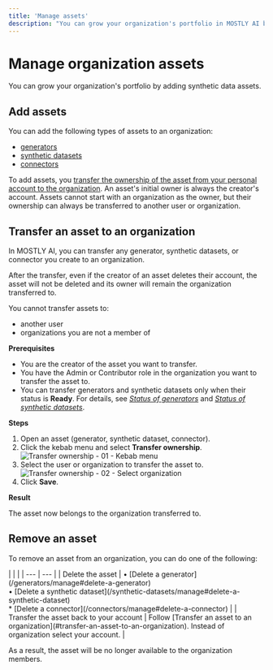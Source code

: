 ```yaml
---
title: 'Manage assets'
description: "You can grow your organization's portfolio in MOSTLY AI by adding generators, synthetic datasets, and connectors."
---
```



# Manage organization assets

You can grow your organization's portfolio by adding synthetic data assets.

## Add assets

You can add the following types of assets to an organization:

- [generators](/generators)
- [synthetic datasets](/synthetic-datasets)
- [connectors](/connectors)

To add assets, you [transfer the ownership of the asset from your personal account to the organization](#transfer-an-asset-to-a-user-or-organization). An asset's initial owner is always the creator's account. Assets cannot start with an organization as the owner, but their ownership can always be transferred to another user or organization.

## Transfer an asset to an organization

In MOSTLY AI, you can transfer any generator, synthetic datasets, or connector you create to an organization.

After the transfer, even if the creator of an asset deletes their account, the asset will not be deleted and its owner will remain the organization transferred to.

You cannot transfer assets to:

* another user
* organizations you are not a member of

**Prerequisites**

* You are the creator of the asset you want to transfer.
* You have the Admin or Contributor role in the organization you want to transfer the asset to.
* You can transfer generators and synthetic datasets only when their status is **Ready**. For details, see [_Status of generators_](/generators/manage#status-of-generators) and [_Status of synthetic datasets_](/synthetic-datasets/manage#status-of-synthetic-datasets).

**Steps**

1. Open an asset (generator, synthetic dataset, connector).
2. Click the kebab menu and select **Transfer ownership**.
    <Image
        src="/docs/docimages/organizations/add-assets-01-select-transfer-ownership.webp"
        alt="Transfer ownership - 01 - Kebab menu"
        width={700}
        height={300}
    />
3. Select the user or organization to transfer the asset to.
    <Image
        src="/docs/docimages/organizations/add-assets-02-select-org.webp"
        alt="Transfer ownership - 02 - Select organization"
        width={700}
        height={300}
    />
4. Click **Save**.

**Result**

The asset now belongs to the organization transferred to.

## Remove an asset

To remove an asset from an organization, you can do one of the following:

<div className="empty_header_table"></div>
| | |
| --- | --- |
| Delete the asset | • [Delete a generator](/generators/manage#delete-a-generator)<br />• [Delete a synthetic dataset](/synthetic-datasets/manage#delete-a-synthetic-dataset)<br />* [Delete a connector](/connectors/manage#delete-a-connector) |
| Transfer the asset back to your account | Follow [Transfer an asset to an organization](#transfer-an-asset-to-an-organization). Instead of organization select your account. |

As a result, the asset will be no longer available to the organization members.